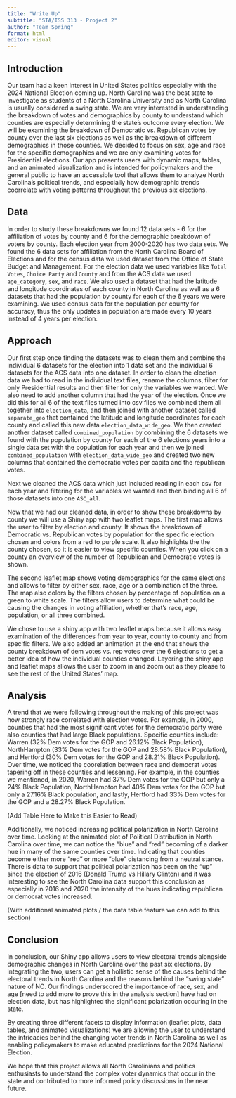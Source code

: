 ```yaml
---
title: "Write Up"
subtitle: "STA/ISS 313 - Project 2"
author: "Team Spring"
format: html
editor: visual
---
```


## Introduction

Our team had a keen interest in United States politics especially with the 2024 National Election coming up. North Carolina was the best state to investigate as students of a North Carolina University and as North Carolina is usually considered a swing state. We are very interested in understanding the breakdown of votes and demographics by county to understand which counties are especially determining the state's outcome every election. We will be examining the breakdown of Democratic vs. Republican votes by county over the last six elections as well as the breakdown of different demographics in those counties. We decided to focus on sex, age and race for the specific demographics and we are only examining votes for Presidential elections. Our app presents users with dynamic maps, tables, and an animated visualization and is intended for policymakers and the general public to have an accessible tool that allows them to analyze North Carolina's political trends, and especially how demographic trends coorrelate with voting patterns throughout the previous six elections.

## Data

In order to study these breakdowns we found 12 data sets - 6 for the affiliation of votes by county and 6 for the demographic breakdown of voters by county. Each election year from 2000-2020 has two data sets. We found the 6 data sets for affiliation from the North Carolina Board of Elections and for the census data we used dataset from the Office of State Budget and Management. For the election data we used variables like `Total Votes`, `Choice Party` and `County` and from the ACS data we used `age_category`, `sex`, and `race`. We also used a dataset that had the latitude and longitude coordinates of each county in North Carolina as well as a 6 datasets that had the population by county for each of the 6 years we were examining. We used census data for the population per county for accuracy, thus the only updates in population are made every 10 years instead of 4 years per election.

## Approach

Our first step once finding the datasets was to clean them and combine the individual 6 datasets for the election into 1 data set and the individual 6 datasets for the ACS data into one dataset. In order to clean the election data we had to read in the individual text files, rename the columns, filter for only Presidential results and then filter for only the variables we wanted. We also need to add another column that had the year of the election. Once we did this for all 6 of the text files turned into csv files we combined them all together into `election_data`, and then joined with another dataset called `separate_geo` that contained the latitude and longitude coordinates for each county and called this new data `election_data_wide_geo`. We then created another dataset called `combined_population` by combining the 6 datasets we found with the population by county for each of the 6 elections years into a single data set with the population for each year and then we joined `combined_population` with `election_data_wide_geo` and created two new columns that contained the democratic votes per capita and the republican votes.

Next we cleaned the ACS data which just included reading in each csv for each year and filtering for the variables we wanted and then binding all 6 of those datasets into one `ASC_all`.

Now that we had our cleaned data, in order to show these breakdowns by county we will use a Shiny app with two leaflet maps. The first map allows the user to filter by election and county. It shows the breakdown of Democratic vs. Republican votes by population for the specific election chosen and colors from a red to purple scale. It also highlights the the county chosen, so it is easier to view specific counties. When you click on a county an overview of the number of Republican and Democratic votes is shown.

The second leaflet map shows voting demographics for the same elections and allows to filter by either sex, race, age or a combination of the three. The map also colors by the filters chosen by percentage of population on a green to white scale. The filters allow users to determine what could be causing the changes in voting affiliation, whether that's race, age, population, or all three combined.

We chose to use a shiny app with two leaflet maps because it allows easy examination of the differences from year to year, county to county and from specific filters. We also added an animation at the end that shows the county breakdown of dem votes vs. rep votes over the 6 elections to get a better idea of how the individual counties changed. Layering the shiny app and leaflet maps allows the user to zoom in and zoom out as they please to see the rest of the United States' map.

## Analysis

A trend that we were following throughout the making of this project was how strongly race correlated with election votes. For example, in 2000, counties that had the most significant votes for the democratic party were also counties that had large Black populations. Specific counties include: Warren (32% Dem votes for the GOP and 26.12% Black Population), NorthHampton (33% Dem votes for the GOP and 28.58% Black Population), and Hertford (30% Dem votes for the GOP and 28.21% Black Population). Over time, we noticed the coorelation between race and democrat votes tapering off in these counties and lessening. For example, in the counties we mentioned, in 2020, Warren had 37% Dem votes for the GOP but only a 24% Black Population, NorthHampton had 40% Dem votes for the GOP but only a 27.16% Black population, and lastly, Hertford had 33% Dem votes for the GOP and a 28.27% Black Population.

(Add Table Here to Make this Easier to Read)

Additionally, we noticed increasing political polarization in North Carolina over time. Looking at the animated plot of Political Distribution in North Carolina over time, we can notice the "blue" and "red" becoming of a darker hue in many of the same counties over time. Indicating that counties become either more "red" or more "blue" distancing from a neutral stance. There is data to support that political polarization has been on the "up" since the election of 2016 (Donald Trump vs Hillary Clinton) and it was interesting to see the North Carolina data support this conclusion as especially in 2016 and 2020 the intensity of the hues indicating republican or democrat votes increased.

(With additional animated plots / the data table feature we can add to this section)

## Conclusion

In conclusion, our Shiny app allows users to view electoral trends alongside demographic changes in North Carolina over the past six elections. By integrating the two, users can get a hollistic sense of the causes behind the electoral trends in North Carolina and the reasons behind the "swing state" nature of NC. Our findings underscored the importance of race, sex, and age \[need to add more to prove this in the analysis section\] have had on election data, but has highlighted the significant polarization occuring in the state.

By creating three different facets to display information (leaflet plots, data tables, and animated visualizations) we are allowing the user to understand the intricacies behind the changing voter trends in North Carolina as well as enabling policymakers to make educated predictions for the 2024 National Election.

We hope that this project allows all North Carolinians and politics enthusiasts to understand the complex voter dynamics that occur in the state and contributed to more informed policy discussions in the near future.
